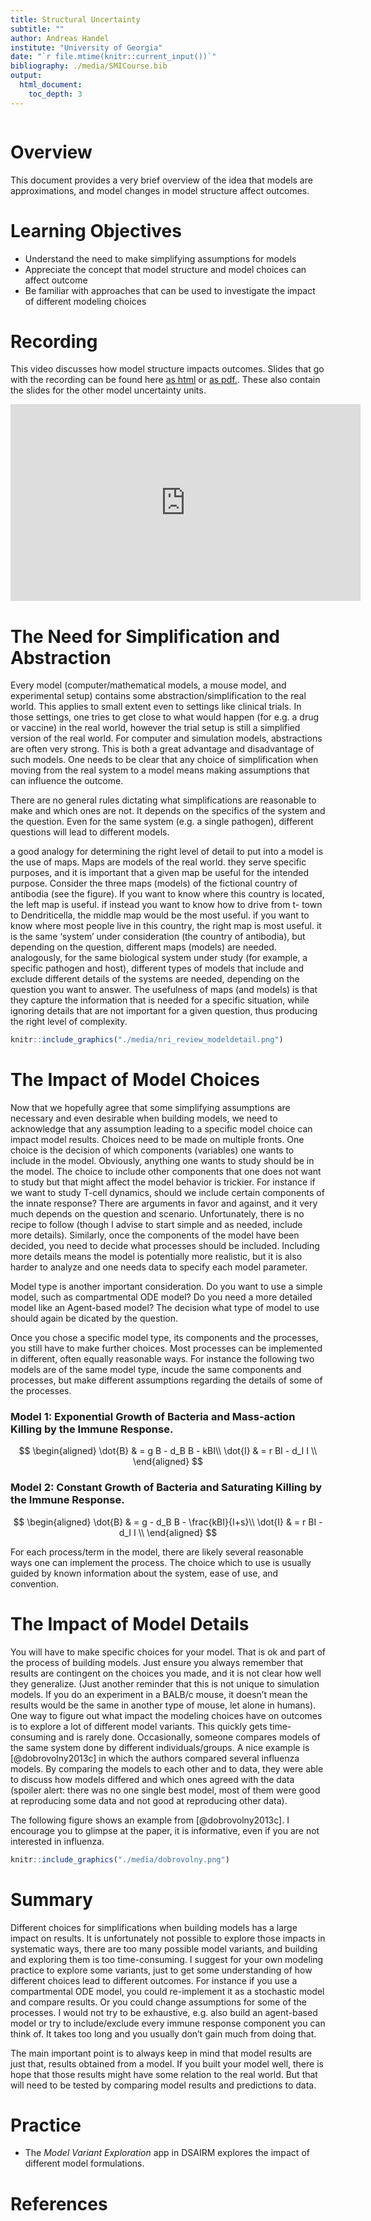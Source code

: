 ---
title: Structural Uncertainty
subtitle: ""
author: Andreas Handel
institute: "University of Georgia"
date: "`r file.mtime(knitr::current_input())`"
bibliography: ./media/SMICourse.bib
output: 
  html_document:
    toc_depth: 3
---

```{r, echo = FALSE}
 
```


# Overview
This document provides a very brief overview of the idea that models are approximations, and model changes in model structure affect outcomes.

# Learning Objectives
* Understand the need to make simplifying assumptions for models
* Appreciate the concept that model structure and model choices can affect outcome
* Be familiar with approaches that can be used to investigate the impact of different modeling choices


# Recording
This video discusses how model structure impacts outcomes. Slides that go with the recording can be found here [as html](./slides/Uncertainty_in_Models_Slides.html) or [as pdf.](./slides/Uncertainty_in_Models_Slides.pdf). These also contain the slides for the other model uncertainty units.

<p>
<iframe width="560" height="315" src="https://www.youtube.com/embed/RW-ZgTVT1fE" frameborder="0" allow="accelerometer; autoplay; encrypted-media; gyroscope; picture-in-picture" allowfullscreen></iframe>
</p>




# The Need for Simplification and Abstraction

Every model (computer/mathematical models, a mouse model, and experimental setup) contains some abstraction/simplification to the real world. This applies to small extent even to settings like clinical trials. In those settings, one tries to get close to what would happen (for e.g. a drug or vaccine) in the real world, however the trial setup is still a simplified version of the real world. For computer and simulation models, abstractions are often very strong. This is both a great advantage and disadvantage of such models. One needs to be clear that any choice of simplification when moving from the real system to a model means making assumptions that can influence the outcome.

There are no general rules dictating what simplifications are reasonable to make and which ones are not. It depends on the specifics of the system and the question. Even for the same system (e.g. a single pathogen), different questions will lead to different models.

a good analogy for determining the right level of detail to put into a model is the use of maps. Maps are models of the real world. they serve specific purposes, and it is important that a given map be useful for the intended purpose. Consider the three maps (models) of the fictional country of antibodia (see the figure). If you want to know where this country is located, the left map is useful. if instead you want to know how to drive from t- town to Dendriticella, the middle map would be the most useful. if you want to know where most people live in this country, the right map is most useful. it is the same ‘system’ under consideration (the country of antibodia), but depending on the question, different maps (models) are needed. analogously, for the same biological system under study (for example, a specific pathogen and host), different types of models that include and exclude different details of the systems are needed, depending on the question you want to answer. The usefulness of maps (and models) is that they capture the information that is needed for a specific situation, while ignoring details that are not important for a given question, thus producing the right level of complexity.


```{r mapfigure, echo=FALSE, fig.cap="", out.width="80%", fig.align='center'}
knitr::include_graphics("./media/nri_review_modeldetail.png")
```

# The Impact of Model Choices

Now that we hopefully agree that some simplifying assumptions are necessary and even desirable when building models, we need to acknowledge that any assumption leading to a specific model choice can impact model results. Choices need to be made on multiple fronts. One choice is the decision of which components (variables) one wants to include in the model. Obviously, anything one wants to study should be in the model. The choice to include other components that one does not want to study but that might affect the model behavior is trickier. For instance if we want to study T-cell dynamics, should we include certain components of the innate response? There are arguments in favor and against, and it very much depends on the question and scenario. Unfortunately, there is no recipe to follow (though I advise to start simple and as needed, include more details). Similarly, once the components of the model have been decided, you need to decide what processes should be included. Including more details means the model is potentially more realistic, but it is also harder to analyze and one needs data to specify each model parameter.

Model type is another important consideration. Do you want to use a simple model, such as compartmental ODE model? Do you need a more detailed model like an Agent-based model? The decision what type of model to use should again be dicated by the question.

Once you chose a specific model type, its components and the processes, you still have to make further choices. Most processes can be implemented in different, often equally reasonable ways. 
For instance the following two models are of the same model type, incude the same components and processes, but make different assumptions regarding the details of some of the processes.


### Model 1: Exponential Growth of Bacteria and Mass-action Killing by the Immune Response.

$$
\begin{aligned}
\dot{B} & = g B - d_B B - kBI\\
\dot{I} & = r BI - d_I I \\
\end{aligned}
$$


### Model 2: Constant Growth of Bacteria and Saturating Killing by the Immune Response.

$$
\begin{aligned}
\dot{B} & = g  - d_B B - \frac{kBI}{I+s}\\
\dot{I} & = r BI - d_I I \\
\end{aligned}
$$


For each process/term in the model, there are likely several reasonable ways one can implement the process. The choice which to use is usually guided by known information about the system, ease of use, and convention. 



# The Impact of Model Details

You will have to make specific choices for your model. That is ok and part of the process of building models. Just ensure you always remember that results are contingent on the choices you made, and it is not clear how well they generalize. (Just another reminder that this is not unique to simulation models. If you do an experiment in a BALB/c mouse, it doesn't mean the results would be the same in another type of mouse, let alone in humans). One way to figure out what impact the modeling choices have on outcomes is to explore a lot of different model variants. This quickly gets time-consuming and is rarely done. Occasionally, someone compares models of the same system done by different individuals/groups. A nice example is [@dobrovolny2013c] in which the authors compared several influenza models. By comparing the models to each other and to data, they were able to discuss how models differed and which ones agreed with the data (spoiler alert: there was no one single best model, most of them were good at reproducing some data and not good at reproducing other data).

The following figure shows an example from [@dobrovolny2013c]. I encourage you to glimpse at the paper, it is informative, even if you are not interested in influenza.

```{r dobrovolny, echo=FALSE, fig.cap='Top: models, bottom: data', out.width = '90%', fig.align='center'}
knitr::include_graphics("./media/dobrovolny.png")
```


# Summary

Different choices for simplifications when building models has a large impact on results. It is unfortunately not possible to explore those impacts in systematic ways, there are too many possible model variants, and building and exploring them is too time-consuming. I suggest for your own modeling practice to explore some variants, just to get some understanding of how different choices lead to different outcomes. For instance if you use a compartmental ODE model, you could re-implement it as a stochastic model and compare results. Or you could change assumptions for some of the processes. I would not try to be exhaustive, e.g. also build an agent-based model or try to include/exclude every immune response component you can think of. It takes too long and you usually don't gain much from doing that.

The main important point is to always keep in mind that model results are just that, results obtained from a model. If you built your model well, there is hope that those results might have some relation to the real world. But that will need to be tested by comparing model results and predictions to data. 


# Practice

* The _Model Variant Exploration_ app in DSAIRM explores the impact of different model formulations.


# References


